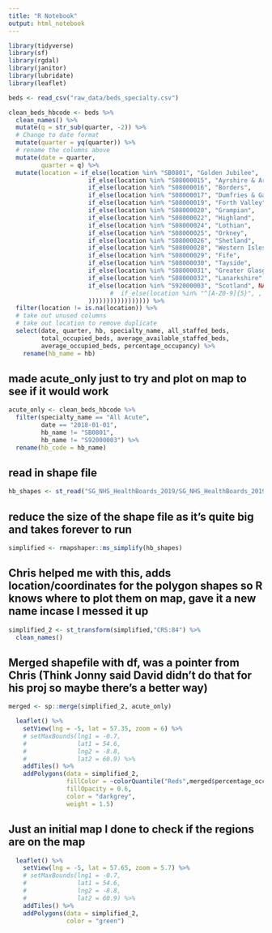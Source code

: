 ```yaml
---
title: "R Notebook"
output: html_notebook
---
```


```r
library(tidyverse)
library(sf)
library(rgdal)
library(janitor)
library(lubridate)
library(leaflet)
```

```r
beds <- read_csv("raw_data/beds_specialty.csv")

```


```r
clean_beds_hbcode <- beds %>% 
  clean_names() %>% 
  mutate(q = str_sub(quarter, -2)) %>% 
  # Change to date format
  mutate(quarter = yq(quarter)) %>% 
  # rename the columns above 
  mutate(date = quarter,
         quarter = q) %>% 
  mutate(location = if_else(location %in% "SB0801", "Golden Jubilee",
                      if_else(location %in% "S08000015", "Ayrshire & Arran",
                      if_else(location %in% "S08000016", "Borders",
                      if_else(location %in% "S08000017", "Dumfries & Galloway",
                      if_else(location %in% "S08000019", "Forth Valley",
                      if_else(location %in% "S08000020", "Grampian",
                      if_else(location %in% "S08000022", "Highland",
                      if_else(location %in% "S08000024", "Lothian",
                      if_else(location %in% "S08000025", "Orkney",
                      if_else(location %in% "S08000026", "Shetland",
                      if_else(location %in% "S08000028", "Western Isles",
                      if_else(location %in% "S08000029", "Fife",
                      if_else(location %in% "S08000030", "Tayside",
                      if_else(location %in% "S08000031", "Greater Glasgow & Clyde",
                      if_else(location %in% "S08000032", "Lanarkshire",
                      if_else(location %in% "S92000003", "Scotland", NA_character_ 
                            #  if_else(location %in% "^[A-Z0-9]{5}", , location)
                      ))))))))))))))))) %>% 
  filter(location != is.na(location)) %>% 
  # take out unused columns
  # take out location to remove duplicate
  select(date, quarter, hb, specialty_name, all_staffed_beds, 
         total_occupied_beds, average_available_staffed_beds,
         average_occupied_beds, percentage_occupancy) %>%
    rename(hb_name = hb)
```

## made acute_only just to try and plot on map to see if it would work

```r
acute_only <- clean_beds_hbcode %>%
  filter(specialty_name == "All Acute",
         date == "2018-01-01",
         hb_name != "SB0801",
         hb_name != "S92000003") %>%
  rename(hb_code = hb_name)
```


## read in shape file
```r
hb_shapes <- st_read("SG_NHS_HealthBoards_2019/SG_NHS_HealthBoards_2019.shp")
```

## reduce the size of the shape file as it's quite big and takes forever to run
```r
simplified <- rmapshaper::ms_simplify(hb_shapes)
```

## Chris helped me with this, adds location/coordinates for the polygon shapes so R knows where to plot them on map, gave it a new name incase I messed it up
```r
simplified_2 <- st_transform(simplified,"CRS:84") %>%
  clean_names()
```

## Merged shapefile with df, was a pointer from Chris (Think Jonny said David didn't do that for his proj so maybe there's a better way)

```r
merged <- sp::merge(simplified_2, acute_only)
```


```r
  leaflet() %>%
    setView(lng = -5, lat = 57.35, zoom = 6) %>%
    # setMaxBounds(lng1 = -0.7,
    #              lat1 = 54.6,
    #              lng2 = -8.8,
    #              lat2 = 60.9) %>%
    addTiles() %>%
    addPolygons(data = simplified_2,
                fillColor = ~colorQuantile("Reds",merged$percentage_occupancy)(merged$percentage_occupancy),
                fillOpacity = 0.6,
                color = "darkgrey",      
                weight = 1.5)
```



## Just an initial map I done to check if the regions are on the map

```r
  leaflet() %>%
    setView(lng = -5, lat = 57.65, zoom = 5.7) %>%
    # setMaxBounds(lng1 = -0.7,
    #              lat1 = 54.6,
    #              lng2 = -8.8,
    #              lat2 = 60.9) %>%
    addTiles() %>%
    addPolygons(data = simplified_2,
                color = "green")
```




